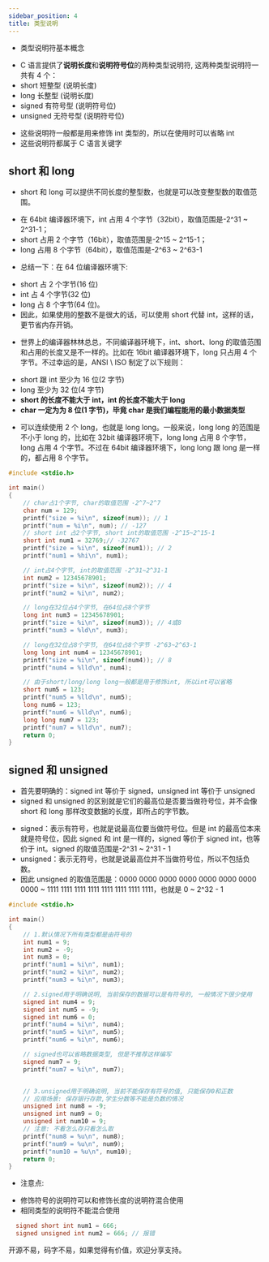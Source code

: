 ```yaml
---
sidebar_position: 4
title: 类型说明
---
```


- 类型说明符基本概念

* C 语言提供了**说明长度**和**说明符号位**的两种类型说明符, 这两种类型说明符一共有 4 个：
* short 短整型 (说明长度)
* long 长整型 (说明长度)
* signed 有符号型 (说明符号位)
* unsigned 无符号型 (说明符号位)

- 这些说明符一般都是用来修饰 int 类型的，所以在使用时可以省略 int
- 这些说明符都属于 C 语言关键字

## short 和 long

- short 和 long 可以提供不同长度的整型数，也就是可以改变整型数的取值范围。

* 在 64bit 编译器环境下，int 占用 4 个字节（32bit），取值范围是-2^31 ~ 2^31-1；
* short 占用 2 个字节（16bit），取值范围是-2^15 ~ 2^15-1；
* long 占用 8 个字节（64bit），取值范围是-2^63 ~ 2^63-1

- 总结一下：在 64 位编译器环境下:

* short 占 2 个字节(16 位)
* int 占 4 个字节(32 位)
* long 占 8 个字节(64 位)。
* 因此，如果使用的整数不是很大的话，可以使用 short 代替 int，这样的话，更节省内存开销。

- 世界上的编译器林林总总，不同编译器环境下，int、short、long 的取值范围和占用的长度又是不一样的。比如在 16bit 编译器环境下，long 只占用 4 个字节。不过幸运的是，ANSI \ ISO 制定了以下规则：

* short 跟 int 至少为 16 位(2 字节)
* long 至少为 32 位(4 字节)
* **short 的长度不能大于 int，int 的长度不能大于 long**
* **char 一定为为 8 位(1 字节)，毕竟 char 是我们编程能用的最小数据类型**

- 可以连续使用 2 个 long，也就是 long long。一般来说，long long 的范围是不小于 long 的，比如在 32bit 编译器环境下，long long 占用 8 个字节，long 占用 4 个字节。不过在 64bit 编译器环境下，long long 跟 long 是一样的，都占用 8 个字节。

```c showLineNumbers
#include <stdio.h>

int main()
{
    // char占1个字节, char的取值范围 -2^7~2^7
    char num = 129;
    printf("size = %i\n", sizeof(num)); // 1
    printf("num = %i\n", num); // -127
    // short int 占2个字节, short int的取值范围 -2^15~2^15-1
    short int num1 = 32769;// -32767
    printf("size = %i\n", sizeof(num1)); // 2
    printf("num1 = %hi\n", num1);

    // int占4个字节, int的取值范围 -2^31~2^31-1
    int num2 = 12345678901;
    printf("size = %i\n", sizeof(num2)); // 4
    printf("num2 = %i\n", num2);

    // long在32位占4个字节, 在64位占8个字节
    long int num3 = 12345678901;
    printf("size = %i\n", sizeof(num3)); // 4或8
    printf("num3 = %ld\n", num3);

    // long在32位占8个字节, 在64位占8个字节 -2^63~2^63-1
    long long int num4 = 12345678901;
    printf("size = %i\n", sizeof(num4)); // 8
    printf("num4 = %lld\n", num4);

    // 由于short/long/long long一般都是用于修饰int, 所以int可以省略
    short num5 = 123;
    printf("num5 = %lld\n", num5);
    long num6 = 123;
    printf("num6 = %lld\n", num6);
    long long num7 = 123;
    printf("num7 = %lld\n", num7);
    return 0;
}
```

## signed 和 unsigned

- 首先要明确的：signed int 等价于 signed，unsigned int 等价于 unsigned
- signed 和 unsigned 的区别就是它们的最高位是否要当做符号位，并不会像 short 和 long 那样改变数据的长度，即所占的字节数。

* signed：表示有符号，也就是说最高位要当做符号位。但是 int 的最高位本来就是符号位，因此 signed 和 int 是一样的，signed 等价于 signed int，也等价于 int。signed 的取值范围是-2^31 ~ 2^31 - 1
* unsigned：表示无符号，也就是说最高位并不当做符号位，所以不包括负数。
* 因此 unsigned 的取值范围是：0000 0000 0000 0000 0000 0000 0000 0000 ~ 1111 1111 1111 1111 1111 1111 1111 1111，也就是 0 ~ 2^32 - 1

```c showLineNumbers
#include <stdio.h>

int main()
{
    // 1.默认情况下所有类型都是由符号的
    int num1 = 9;
    int num2 = -9;
    int num3 = 0;
    printf("num1 = %i\n", num1);
    printf("num2 = %i\n", num2);
    printf("num3 = %i\n", num3);

    // 2.signed用于明确说明, 当前保存的数据可以是有符号的, 一般情况下很少使用
    signed int num4 = 9;
    signed int num5 = -9;
    signed int num6 = 0;
    printf("num4 = %i\n", num4);
    printf("num5 = %i\n", num5);
    printf("num6 = %i\n", num6);

    // signed也可以省略数据类型, 但是不推荐这样编写
    signed num7 = 9;
    printf("num7 = %i\n", num7);


    // 3.unsigned用于明确说明, 当前不能保存有符号的值, 只能保存0和正数
    // 应用场景: 保存银行存款,学生分数等不能是负数的情况
    unsigned int num8 = -9;
    unsigned int num9 = 0;
    unsigned int num10 = 9;
    // 注意: 不看怎么存只看怎么取
    printf("num8 = %u\n", num8);
    printf("num9 = %u\n", num9);
    printf("num10 = %u\n", num10);
    return 0;
}
```

- 注意点:

* 修饰符号的说明符可以和修饰长度的说明符混合使用
* 相同类型的说明符不能混合使用

```c showLineNumbers
  signed short int num1 = 666;
  signed unsigned int num2 = 666; // 报错
```

开源不易，码字不易，如果觉得有价值，欢迎分享支持。
